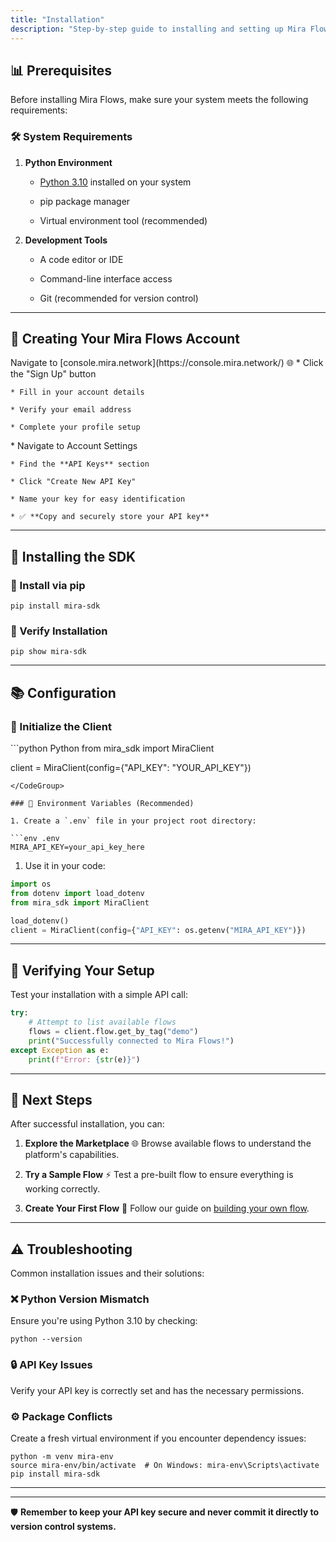 ```yaml
---
title: "Installation"
description: "Step-by-step guide to installing and setting up Mira Flows SDK for your project"
---
```


## 📊 Prerequisites

Before installing Mira Flows, make sure your system meets the following requirements:

### 🛠️ System Requirements

1. **Python Environment**

   * [Python 3.10](https://www.python.org/downloads/release/python-3100/) installed on your system

   * pip package manager

   * Virtual environment tool (recommended)

2. **Development Tools**

   * A code editor or IDE

   * Command-line interface access

   * Git (recommended for version control)

***

## 🔐 Creating Your Mira Flows Account

<Steps>
  <Step title="Visit the Platform">
    Navigate to [console.mira.network](https://console.mira.network/) 🌐
  </Step>

  <Step title="Sign Up">
    * Click the "Sign Up" button

    * Fill in your account details

    * Verify your email address

    * Complete your profile setup
  </Step>

  <Step title="Generate API Key">
    * Navigate to Account Settings

    * Find the **API Keys** section

    * Click "Create New API Key"

    * Name your key for easy identification

    * ✅ **Copy and securely store your API key**
  </Step>
</Steps>

***

## 🔄 Installing the SDK

### 🔹 Install via pip

```terminal Terminal
pip install mira-sdk
```

### 🔹 Verify Installation

```terminal Terminal
pip show mira-sdk
```

***

## 📚 Configuration

### 🔹 Initialize the Client

<CodeGroup>
  ```python Python
  from mira_sdk import MiraClient

  client = MiraClient(config={"API_KEY": "YOUR_API_KEY"})

  ```
</CodeGroup>

### 🔹 Environment Variables (Recommended)

1. Create a `.env` file in your project root directory:

```env .env
MIRA_API_KEY=your_api_key_here
```

1. Use it in your code:

```python Python
import os
from dotenv import load_dotenv
from mira_sdk import MiraClient

load_dotenv()
client = MiraClient(config={"API_KEY": os.getenv("MIRA_API_KEY")})
```

***

## 🔧 Verifying Your Setup

Test your installation with a simple API call:

```python Python
try:
    # Attempt to list available flows
    flows = client.flow.get_by_tag("demo")
    print("Successfully connected to Mira Flows!")
except Exception as e:
    print(f"Error: {str(e)}")
```

***

## 🚀 Next Steps

After successful installation, you can:

1. **Explore the Marketplace** 🌐
   Browse available flows to understand the platform's capabilities.

2. **Try a Sample Flow** ⚡
   Test a pre-built flow to ensure everything is working correctly.

3. **Create Your First Flow** 🌟
   Follow our guide on [building your own flow](/how-to-guides/building-elemental-flows).

***

## ⚠ Troubleshooting

Common installation issues and their solutions:

### ❌ Python Version Mismatch

Ensure you're using Python 3.10 by checking:

```terminal Terminal
python --version
```

### 🔒 API Key Issues

Verify your API key is correctly set and has the necessary permissions.

### ⚙️ Package Conflicts

Create a fresh virtual environment if you encounter dependency issues:

```terminal Terminal
python -m venv mira-env
source mira-env/bin/activate  # On Windows: mira-env\Scripts\activate
pip install mira-sdk
```

***

***

🛡️ **Remember to keep your API key secure and never commit it directly to version control systems.**